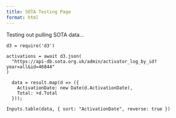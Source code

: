 ```yaml
---
title: SOTA Testing Page
format: html
---
```


Testing out pulling SOTA data...


```ojs
d3 = require('d3')

activations = await d3.json(
  "https://api-db.sota.org.uk/admin/activator_log_by_id?year=all&id=46844"
)

  data = result.map(d => ({
    ActivationDate: new Date(d.ActivationDate),
    Total: +d.Total
  }));
```

```ojs
Inputs.table(data, { sort: "ActivationDate", reverse: true })
```
